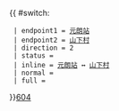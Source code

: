 {{ #switch: {{{format|}}}
  | endpoint1 = [[元朗站公共運輸交匯處|元朗站]]
  | endpoint2 = [[山下村]]
  | direction = 2
  | status = 
  | inline = [[元朗站公共運輸交匯處|元朗站]] ↔ [[山下村]]
  | normal =
  | full =
}}<noinclude>[[category:新界專線小巴路線模板|604]]</noinclude>
